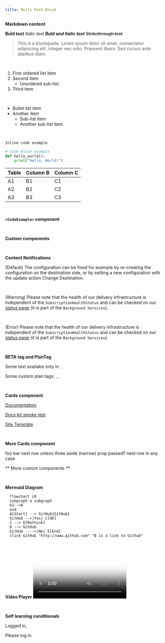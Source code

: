```yaml
---
title: Multi Path Block
---
```




<MultiPathBlock>
<PathBlock label="Javascript path" syncWith="javascript">

**Markdown content**
<br/>

**Bold text**
*Italic text*
***Bold and Italic text***
~~Strikethrough text~~
<br/>

> This is a blockquote. Lorem ipsum dolor sit amet, consectetur adipiscing elit. Integer nec odio. Praesent libero. Sed cursus ante dapibus diam.
<br/>

1. First ordered list item
2. Second item
   - Unordered sub-list.
3. Third item

<br/>

- Bullet list item
- Another item
  - Sub-list item
  - Another sub-list item

<br/>

`Inline code example`

```python
# Code block example
def hello_world():
    print("Hello, World!")
```

Table | Column B | Column C
---------|----------|---------
 A1 | B1 | C1
 A2 | B2 | C2
 A3 | B3 | C3

<br/>

**`<CodeExample>` component**
<CodeExample path="example.js" title="JavaScript Code Sample" />

<br/>

</PathBlock>
<PathBlock label="PHP path" syncWith="php">

**Custom components**

<br/>

**Content Notifications**

<Info>

(Default) The configuration can be fixed for example by re-creating the configuration on the destination side, or by setting a new configuration with the update action Change Destination.

</Info>

<br/>

<Warning>

(Warning) Please note that the health of our delivery infrastructure is independent of the `SubscriptionHealthStatus` and can be checked on our [status page](https://www.google.com) (it is part of the `Background Services`).


</Warning>

<br/>

<Error>

(Error) Please note that the health of our delivery infrastructure is independent of the `SubscriptionHealthStatus` and can be checked on our [status page](https://www.google.com) (it is part of the `Background Services`).

</Error>

<br/>

**BETA tag and PlanTag**

Some text availabe only in <Beta />.

Some custom plan tags: <PlanTag plan="plan1" />, <PlanTag plan="plan2" />.

<br />

**Cards component**

<Cards narrow>
  <Card>

  [Documentation](/../documentation)

  </Card>
  <Card>

  [Docs kit smoke test](/../docs-smoke-test)

  </Card>
  <Card>

  [Site Template](/../site-template)

  </Card>
</Cards>

<br />

**More Cards component**

<Cards clickable narrow smallTitle fitContentColumn>
  <Card>foo</Card>
  <Card>bar</Card>
  <Card>next row unless three aside (narrow) prop passed?</Card>
  <Card>next row in any case</Card>
</Cards>
</PathBlock>
<PathBlock label="others">

** More custom components **

<br/>

**Mermaid Diagram**

```mermaid
  flowchart LR
  subgraph a subgraph
  b2-->A
  end
  A[Start] --> GitHub{GitHub}
  GitHub -->|Yes| C[OK]
  C --> D[Rethink]
  D --> GitHub
  GitHub ---->|No| E[End]
  click GitHub "http://www.github.com" "B is a link to Github"
```

<br/>

**Video Player**
<Video
  url="https://customer-ytbpo1yna9xohg5m.cloudflarestream.com/33709d50562534d2a6f9f2b1766d8ff6/manifest/video.m3u8"
  poster="https://customer-ytbpo1yna9xohg5m.cloudflarestream.com/33709d50562534d2a6f9f2b1766d8ff6/thumbnails/thumbnail.jpg?time=10s"
/>

<br />

**Self learning conditionals**

<IfUserLoggedIn>

Logged in, <FirstName />

</IfUserLoggedIn>
<IfUserLoggedOut>

Please log in

</IfUserLoggedOut>
</PathBlock>
</MultiPathBlock>
